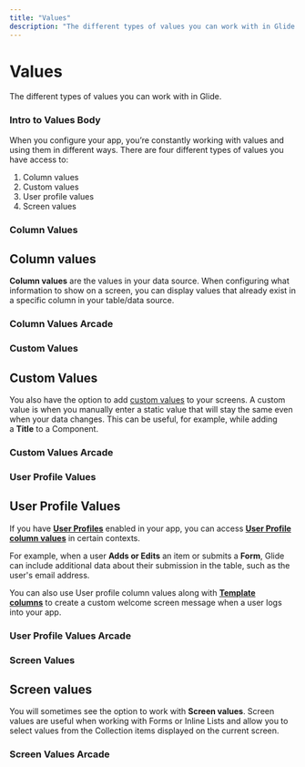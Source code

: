 ```yaml
---
title: "Values"
description: "The different types of values you can work with in Glide."
---
```


# Values

The different types of values you can work with in Glide.

### Intro to Values Body 

When you configure your app, you’re constantly working with values and using them in different ways. There are four different types of values you have access to:

1. Column values
2. Custom values
3. User profile values
4. Screen values



### Column Values

## **Column values**

**Column values** are the values in your data source. When configuring what information to show on a screen, you can display values that already exist in a specific column in your table/data source.

### Column Values Arcade

### Custom Values

## Custom Values

You also have the option to add [custom values](https://www.glideapps.com/docs/reference/values/custom-values) to your screens. A custom value is when you manually enter a static value that will stay the same even when your data changes. This can be useful, for example, while adding a **Title** to a Component.

### Custom Values Arcade

### User Profile Values

## **User Profile Values**

If you have [**User Profiles**](/essentials/security-and-user-data/user-profiles) enabled in your app, you can access [**User Profile column values**](/user-profile-columns) in certain contexts.

For example, when a user **Adds or Edits** an item or submits a **Form**, Glide can include additional data about their submission in the table, such as the user's email address.

You can also use User profile column values along with [**Template columns**](/automation/computed-columns/template-column) to create a custom welcome screen message when a user logs into your app.

### User Profile Values Arcade

### Screen Values

## Screen values

You will sometimes see the option to work with **Screen values**. Screen values are useful when working with Forms or Inline Lists and allow you to select values from the Collection items displayed on the current screen.

### Screen Values Arcade


